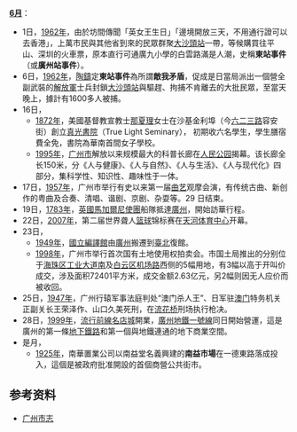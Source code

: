'''[[6月|6月]]'''：
*1日，[[1962年|1962年]]，由於坊間傳聞「英女王生日」「邊境開放三天，不用通行證可以去香港」，上萬市民與其他省到來的民眾群聚[[大沙头站|大沙頭站]]一帶，等候購買往平山、深圳的火車票，原本直行可通廣九小學的白雲路滿是人潮，史稱'''東站事件'''（或'''廣州站事件'''）。
*6日，[[1962年|1962年]]，[[陶铸|陶鑄]]定'''東站事件'''為所謂'''敵我矛盾'''，促成是日當局派出一個營全副武裝的[[解放军|解放軍]]士兵封鎖[[大沙头站|大沙頭站]]與驅趕、拘捕不肯離去的大批民眾，至當天晚上，據計有1600多人被捕。
*16日，
** [[1872年|1872年]]，美國基督教宣教士[[那夏理|那夏理]]女士在沙基金利埠（今[[六二三路|六二三路]]容安街）創立[[廣州市真光中學|真光書院]]（True Light Seminary）， 初期收六名學生，學生膳宿費全免，書院為華南首間女子學校。
** [[1995年|1995年]]，[[广州市|广州市]]解放以来规模最大的科普长廊在[[人民公园|人民公园]]揭幕。该长廊全长150米，分《人与健康》、《人与自然》、《人与生活》、《人与现代化》四部分，集科学性、知识性、趣味性于一体。
*17日，[[1957年|1957年]]，广州市举行有史以来第一届[[曲艺|曲艺]]观摩会演，有传统古曲、新创作的粤曲及合奏、清唱、谐剧、京剧、杂耍等。29 日结束。
*19日，[[1783年|1783年]]，[[英國|英國]][[馬加爾尼使團|馬加爾尼使團]]船隊抵達[[廣州|廣州]]，開始訪華行程。
*22日，[[2007年|2007年]]，第二届世界聋人[[篮球|篮球]]锦标赛在[[天河体育中心|天河体育中心]]开幕。
*23日，
** [[1949年|1949年]]，[[國立編譯館|國立編譯館]]由[[廣州|廣州]]搬遷到[[臺北|臺北]]復館。
** [[1998年|1998年]]，广州市举行首次国有土地使用权拍卖会。市国土局推出的分别位于[[海珠区|海珠区]][[工业大道南|工业大道南]]及[[白云区_(广州市)|白云区]][[机场路_(广州)|机场路]]西侧的5幅用地，有3幅以高于开叫价成交，涉及面积72401平方米，成交金额2.63亿元，另2幅则因无人应价而被收回。 
*25日，[[1947年|1947年]]，广州行辕军事法庭判处“澳门杀人王”、日军驻[[澳门|澳门]]特务机关正副关长王荣泽作、山口久美死刑，在[[流花桥|流花桥]]刑场执行枪决。
*28日，[[1999年|1999年]]，[[流行前線名店城|流行前線名店城]]開業，[[廣州地鐵一號線|廣州地鐵一號線]]同日開始營運，這是廣州的第一條[[地下鐵路|地下鐵路]]和第一個與地鐵連通的地下商業空間。
*是月，
** [[1925年|1925年]]，南華置業公司以南益堂名義興建的'''南益市場'''在一德東路落成投入，這個是被政府批准開設的首個商營公共街市。

==参考资料==
*[http://www.gzsdfz.org.cn/dqzlk/ 广州市志]
